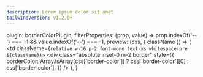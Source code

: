 ```yaml
---
description: Lorem ipsum dolor sit amet
tailwindVersion: v1.2.0+
---
```



  plugin: borderColorPlugin,
  filterProperties: (prop, value) => prop.indexOf('--') === -1 && value.indexOf('--') === -1,
  preview: (css, { className }) => (
    <td className={`relative w-16 p-2 font-mono text-xs whitespace-pre ${className}`}>
      <div
        class="absolute inset-0 m-2 border"
        style={{
          borderColor: Array.isArray(css['border-color'])
            ? css['border-color'][0]
            : css['border-color'],
        }}
      />
    </td>
  ),
}
